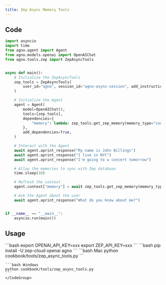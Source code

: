 ```yaml
---
title: Zep Async Memory Tools
---
```


## Code

```python cookbook/tools/zep_async_tools.py
import asyncio
import time
from agno.agent import Agent
from agno.models.openai import OpenAIChat
from agno.tools.zep import ZepAsyncTools


async def main():
    # Initialize the ZepAsyncTools
    zep_tools = ZepAsyncTools(
        user_id="agno", session_id="agno-async-session", add_instructions=True
    )

    # Initialize the Agent
    agent = Agent(
        model=OpenAIChat(),
        tools=[zep_tools],
        dependencies={
            "memory": lambda: zep_tools.get_zep_memory(memory_type="context"),
        },
        add_dependencies=True,
    )

    # Interact with the Agent
    await agent.aprint_response("My name is John Billings")
    await agent.aprint_response("I live in NYC")
    await agent.aprint_response("I'm going to a concert tomorrow")

    # Allow the memories to sync with Zep database
    time.sleep(10)

    # Refresh the context
    agent.context["memory"] = await zep_tools.get_zep_memory(memory_type="context")

    # Ask the Agent about the user
    await agent.aprint_response("What do you know about me?")


if __name__ == "__main__":
    asyncio.run(main())
```

## Usage

<Steps>
  <Snippet file="create-venv-step.mdx" />

  <Step title="Set your API keys">
    ```bash
    export OPENAI_API_KEY=xxx
    export ZEP_API_KEY=xxx
    ```
  </Step>

  <Step title="Install libraries">
    ```bash
    pip install -U zep-cloud openai agno
    ```
  </Step>

  <Step title="Run Agent">
    <CodeGroup>
    ```bash Mac
    python cookbook/tools/zep_async_tools.py
    ```

    ```bash Windows
    python cookbook/tools/zep_async_tools.py
    ```
    </CodeGroup>
  </Step>
</Steps>
